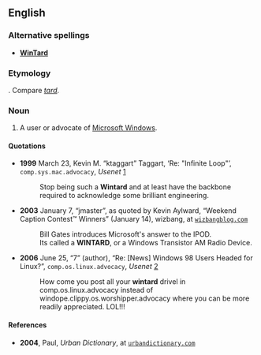 {{rfv|Like "[[Mactard]]", this word appears always to be used in contexts that make it clear that it means "[[Win]]" + "[[tard]]".}}
==English==

===Alternative spellings===
* '''[[WinTard]]'''

===Etymology===
{{portmanteau|Windows|retard}}. Compare ''[[tard]]''.

===Noun===
{{en-noun}}

# {{internet|_|slang|pejorative}} A user or advocate of [[w:Microsoft Windows|Microsoft Windows]].

====Quotations====
*'''1999''' March 23, Kevin M. “ktaggart” Taggart, ‘Re: "Infinite Loop"’, <tt>comp.sys.mac.advocacy</tt>, ''Usenet'' [http://groups.google.com/group/comp.sys.mac.advocacy/msg/c036c35907ca1380]
*: Stop being such a '''Wintard''' and at least have the backbone required to acknowledge some brilliant engineering.
*'''2003''' January 7, “jmaster”, as quoted by Kevin Aylward, “Weekend Caption Contest™ Winners” (January 14), wizbang, at <tt>[http://wizbangblog.com/2005/01/14/weekend-caption-contest-winners.php wizbangblog.com]</tt>
*: Bill Gates introduces Microsoft's answer to the IPOD.
*: Its called a '''WINTARD''', or a Windows Transistor AM Radio Device.
*'''2006''' June 25, “7” (author), “Re: [News] Windows 98 Users Headed for Linux?”, <tt>comp.os.linux.advocacy</tt>, ''Usenet'' [http://schestowitz.com/UseNet/2006/June_2006_3/msg00478.html]
*: How come you post all your '''wintard''' drivel in comp.os.linux.advocacy instead of windope.clippy.os.worshipper.advocacy where you can be more readily appreciated. LOL!!!

====References====
* '''2004''', Paul, ''Urban Dictionary'', at <tt>[http://www.urbandictionary.com/define.php?term=wintard urbandictionary.com]</tt>